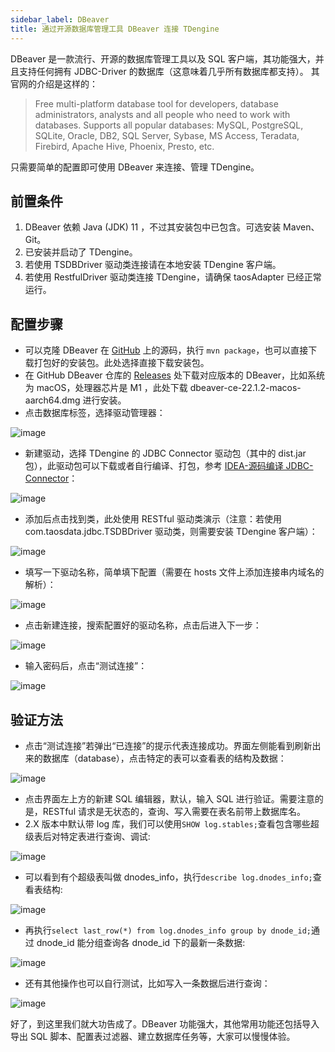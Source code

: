```yaml
---
sidebar_label: DBeaver
title: 通过开源数据库管理工具 DBeaver 连接 TDengine
---
```


DBeaver 是一款流行、开源的数据库管理工具以及 SQL 客户端，其功能强大，并且支持任何拥有 JDBC-Driver 的数据库（这意味着几乎所有数据库都支持）。
其官网的介绍是这样的：
>Free multi-platform database tool for developers, database administrators, analysts and all people who need to work with databases. Supports all popular databases: MySQL, PostgreSQL, SQLite, Oracle, DB2, SQL Server, Sybase, MS Access, Teradata, Firebird, Apache Hive, Phoenix, Presto, etc.

只需要简单的配置即可使用 DBeaver 来连接、管理 TDengine。

## 前置条件
1. DBeaver 依赖 Java (JDK) 11 ，不过其安装包中已包含。可选安装 Maven、Git。
2. 已安装并启动了 TDengine。
3. 若使用 TSDBDriver 驱动类连接请在本地安装 TDengine 客户端。
4. 若使用 RestfulDriver 驱动类连接 TDengine，请确保 taosAdapter 已经正常运行。

## 配置步骤
- 可以克隆 DBeaver 在 [GitHub](https://github.com/dbeaver/dbeaver) 上的源码，执行 `mvn package`，也可以直接下载打包好的安装包。此处选择直接下载安装包。
- 在 GitHub DBeaver 仓库的 [Releases](https://github.com/dbeaver/dbeaver/releases) 处下载对应版本的 DBeaver，比如系统为 macOS，处理器芯片是 M1 ，此处下载  dbeaver-ce-22.1.2-macos-aarch64.dmg 进行安装。
- 点击数据库标签，选择驱动管理器：

![image](https://user-images.githubusercontent.com/70138133/181191577-7bb91c96-b4fc-455f-9f6c-545993f0a445.png)

- 新建驱动，选择 TDengine 的 JDBC Connector 驱动包（其中的 dist.jar 包），此驱动包可以下载或者自行编译、打包，参考 [IDEA-源码编译 JDBC-Connector](https://docs.taosdata.com/2.4/third-party/IDEA#%E6%BA%90%E7%A0%81%E7%BC%96%E8%AF%91-jdbc-connector)：

![image](https://user-images.githubusercontent.com/70138133/181191709-fcc3faa3-cfe9-4b0b-8c1b-5074c9411c8b.png)

- 添加后点击找到类，此处使用 RESTful 驱动类演示（注意：若使用 com.taosdata.jdbc.TSDBDriver 驱动类，则需要安装 TDengine 客户端）：

![image](https://user-images.githubusercontent.com/70138133/181191776-fc1ab7ff-b323-4913-92d7-aa5a10a5a6d8.png)

- 填写一下驱动名称，简单填下配置（需要在 hosts 文件上添加连接串内域名的解析）：

![image](https://user-images.githubusercontent.com/70138133/181191846-2c16b98a-c171-4936-a894-3fdaf96cfba1.png)

- 点击新建连接，搜索配置好的驱动名称，点击后进入下一步：

![image](https://user-images.githubusercontent.com/70138133/181191887-cc13a397-64a0-4dfc-b42f-d65608e71eae.png)

- 输入密码后，点击“测试连接”：

![image](https://user-images.githubusercontent.com/70138133/181191921-e5a05f93-0ef5-45fb-8707-5697bcdef64b.png) 

## 验证方法
- 点击“测试连接”若弹出“已连接”的提示代表连接成功。界面左侧能看到刷新出来的数据库（database），点击特定的表可以查看表的结构及数据：

![image](https://user-images.githubusercontent.com/70138133/181192410-e7509c1a-0f9c-4282-a69a-82685e659fd7.png)

- 点击界面左上方的新建 SQL 编辑器，默认，输入 SQL 进行验证。需要注意的是，RESTful 请求是无状态的，查询、写入需要在表名前带上数据库名。
- 2.X 版本中默认带 log 库，我们可以使用`SHOW log.stables;`查看包含哪些超级表后对特定表进行查询、调试:

![image](https://user-images.githubusercontent.com/70138133/181192488-727c3c1d-906a-4fbe-bd2e-41678d5e1627.png)

- 可以看到有个超级表叫做 dnodes_info，执行`describe log.dnodes_info;`查看表结构:

![image](https://user-images.githubusercontent.com/70138133/181192651-0adaafeb-c7ff-4d02-93b4-e1e3aebb39ea.png)

- 再执行`select last_row(*) from log.dnodes_info group by dnode_id;`通过 dnode_id 能分组查询各 dnode_id 下的最新一条数据:

![image](https://user-images.githubusercontent.com/70138133/181192918-e71d6482-3901-4b14-956c-2894658e2b67.png)

- 还有其他操作也可以自行测试，比如写入一条数据后进行查询：

![image](https://user-images.githubusercontent.com/70138133/181192959-27b8ded5-9719-424a-ae08-3b5635dd7fbf.png)

好了，到这里我们就大功告成了。DBeaver 功能强大，其他常用功能还包括导入导出 SQL 脚本、配置表过滤器、建立数据库任务等，大家可以慢慢体验。

